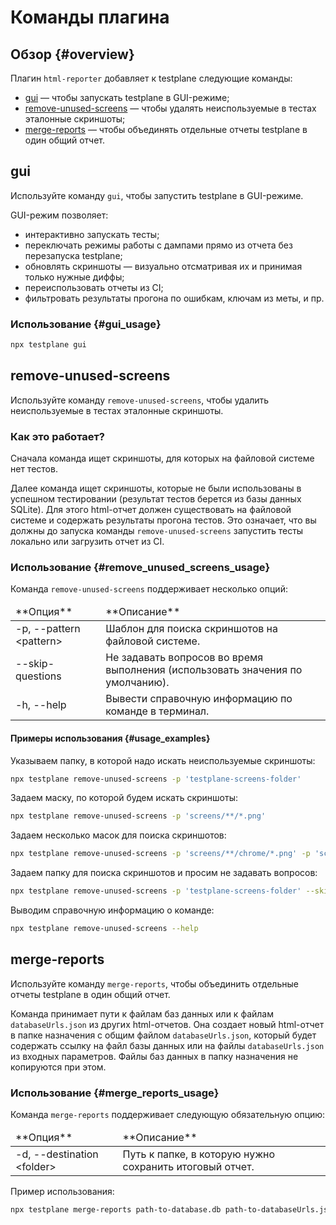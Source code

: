 # Команды плагина

## Обзор {#overview}

Плагин `html-reporter` добавляет к testplane следующие команды:

-   [gui](#gui) &mdash; чтобы запускать testplane в GUI-режиме;
-   [remove-unused-screens](#remove-unused-screens) &mdash; чтобы удалять неиспользуемые в тестах эталонные скриншоты;
-   [merge-reports](#merge-reports) &mdash; чтобы объединять отдельные отчеты testplane в один общий отчет.

## gui

Используйте команду `gui`, чтобы запустить testplane в GUI-режиме.

GUI-режим позволяет:

-   интерактивно запускать тесты;
-   переключать режимы работы с дампами прямо из отчета без перезапуска testplane;
-   обновлять скриншоты &mdash; визуально отсматривая их и принимая только нужные диффы;
-   переиспользовать отчеты из CI;
-   фильтровать результаты прогона по ошибкам, ключам из меты, и пр.

### Использование {#gui_usage}

```bash
npx testplane gui
```

## remove-unused-screens

Используйте команду `remove-unused-screens`, чтобы удалить неиспользуемые в тестах эталонные скриншоты.

### Как это работает?

Сначала команда ищет скриншоты, для которых на файловой системе нет тестов.

Далее команда ищет скриншоты, которые не были использованы в успешном тестировании (результат тестов берется из базы данных SQLite). Для этого html-отчет должен существовать на файловой системе и содержать результаты прогона тестов. Это означает, что вы должны до запуска команды `remove-unused-screens` запустить тесты локально или загрузить отчет из CI.

### Использование {#remove_unused_screens_usage}

Команда `remove-unused-screens` поддерживает несколько опций:

<table>
<thead>
<tr><td>**Опция**</td><td>**Описание**</td></tr>
</thead>
<tbody>
<tr><td>-p, --pattern &lt;pattern></td><td>Шаблон для поиска скриншотов на файловой системе.</td></tr>
<tr><td>--skip-questions</td><td>Не задавать вопросов во время выполнения (использовать значения по умолчанию).</td></tr>
<tr><td>-h, --help</td><td>Вывести справочную информацию по команде в терминал.</td></tr>

</tbody>
</table>

#### Примеры использования {#usage_examples}

Указываем папку, в которой надо искать неиспользуемые скриншоты:

```bash
npx testplane remove-unused-screens -p 'testplane-screens-folder'
```

Задаем маску, по которой будем искать скриншоты:

```bash
npx testplane remove-unused-screens -p 'screens/**/*.png'
```

Задаем несколько масок для поиска скриншотов:

```bash
npx testplane remove-unused-screens -p 'screens/**/chrome/*.png' -p 'screens/**/firefox/*.png'
```

Задаем папку для поиска скриншотов и просим не задавать вопросов:

```bash
npx testplane remove-unused-screens -p 'testplane-screens-folder' --skip-questions
```

Выводим справочную информацию о команде:

```bash
npx testplane remove-unused-screens --help
```

## merge-reports

Используйте команду `merge-reports`, чтобы объединить отдельные отчеты testplane в один общий отчет.

Команда принимает пути к файлам баз данных или к файлам `databaseUrls.json` из других html-отчетов. Она создает новый html-отчет в папке назначения с общим файлом `databaseUrls.json`, который будет содержать ссылку на файл базы данных или на файлы `databaseUrls.json` из входных параметров. Файлы баз данных в папку назначения не копируются при этом.

### Использование {#merge_reports_usage}

Команда `merge-reports` поддерживает следующую обязательную опцию:

<table>
<thead>
<tr><td>**Опция**</td><td>**Описание**</td></tr>
</thead>
<tbody>
<tr><td>-d, --destination &lt;folder></td><td>Путь к папке, в которую нужно сохранить итоговый отчет.</td></tr>

</tbody>
</table>

Пример использования:

```bash
npx testplane merge-reports path-to-database.db path-to-databaseUrls.json -d dest-report
```
